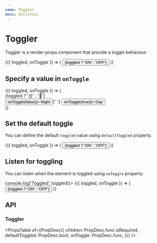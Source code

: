 ```yaml
---
name: Toggler
menu: Utilities
---
```



# Toggler

Toggler is a render-props component that provide a toggle behaviour.

<Playground>
  <Toggler>
    {({ toggled, onToggle }) => (
      <Button variant="primary" onClick={onToggle}>
        {toggled ? 'ON' : 'OFF'}
      </Button>
    )}
  </Toggler>
</Playground>

## Specify a value in `onToggle`

<Playground>
  <Toggler>
    {({ toggled, onToggle }) => (
      <div className="block-list">
        <div>{toggled ? '🌞' : '🌛'}</div>
        <div>
          <Button variant="primary" size="sm" onClick={() => onToggle(false)}>
            Night
          </Button>{' '}
          <Button variant="primary" size="sm" onClick={() => onToggle(true)}>
            Day
          </Button>
        </div>
      </div>
    )}
  </Toggler>
</Playground>

## Set the default toggle

You can define the default `toggled` value using `defaultToggled` property.

<Playground>
  <Toggler defaultToggled>
    {({ toggled, onToggle }) => (
      <Button variant="primary" onClick={onToggle}>
        {toggled ? 'ON' : 'OFF'}
      </Button>
    )}
  </Toggler>
</Playground>

## Listen for toggling

You can listen when the element is toggled using `onToggle` property.

<Playground>
  <Toggler onToggle={toggled => console.log('Toggled', toggled)}>
    {({ toggled, onToggle }) => (
      <Button variant="primary" onClick={onToggle}>
        {toggled ? 'ON' : 'OFF'}
      </Button>
    )}
  </Toggler>
</Playground>

## API

### Toggler

<PropsTable
  of={PropDesc({
    children: PropDesc.func.isRequired,
    defaultToggled: PropDesc.bool,
    onToggle: PropDesc.func,
  })}
/>

